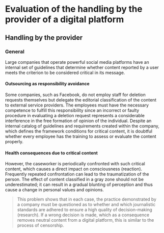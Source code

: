 # Evaluation of the handling by the provider of a digital platform

## Handling by the provider

### General

Large companies that operate powerful social media platforms have an internal
set of guidelines that determine whether content reported by a user meets the
criterion to be considered critical in its message.

#### Outsourcing as responsibility avoidance

Some companies, such as Facebook, do not employ staff for deletion requests
themselves but delegate the editorial classification of the content to external
service providers. The employees must have the necessary competence to fulfill
this responsibility since an incorrect or faulty procedure in evaluating a
deletion request represents a considerable interference in the free formation of
opinion of the individual. Despite an internal catalog of guidelines and
requirements created within the company, which defines the framework conditions
for critical content, it is doubtful whether every employee has the training to
assess or evaluate the content properly.

#### Health consequences due to critical content

However, the caseworker is periodically confronted with such critical content,
which causes a direct impact on consciousness (reaction). Frequently repeated
confrontation can lead to the traumatization of the person. The effect of
content classified in a gray zone should not be underestimated; it can result in
a gradual blunting of perception and thus cause a change in personal values and
opinions.

> This problem shows that in each case, the practice demonstrated by a company
> must be questioned as to whether and which journalistic standards are adhered
> to ensure a high quality of decision-making (research). If a wrong decision is
> made, which as a consequence removes neutral content from a digital platform,
> this is similar to the process of censorship.
